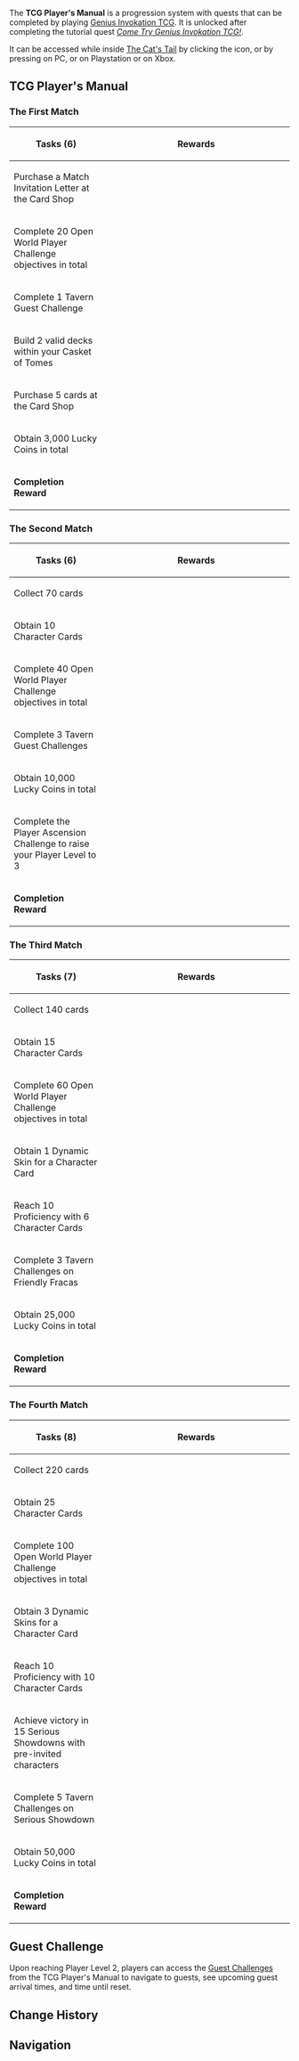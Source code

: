 {{Terminology Infobox
|image = Icon TCG Player's Manual.png
|type  = Progression
|type2 = Genius Invokation TCG Subsystems
}}
The '''TCG Player's Manual''' is a progression system with quests that can be completed by playing [[Genius Invokation TCG]]. It is unlocked after completing the tutorial quest ''[[Come Try Genius Invokation TCG!]]''.

It can be accessed while inside [[The Cat's Tail]] by clicking the icon, or by pressing {{Key|F6}} on PC, or {{Key|ps-l1|ps-x}} on Playstation or {{Key|xb-lb|xb-a}} on Xbox.

==TCG Player's Manual==
===The First Match===
{| class="article-table" style="width: 100%"
!Tasks (6)
!style="width: 320px"|Rewards
|-
|Purchase a Match Invitation Letter at the Card Shop
|{{TCG Card|The Bestest Travel Companion!|1}}
|-
|Complete 20 Open World Player Challenge objectives in total
|{{Card|Lucky Coin|500}}
|-
|Complete 1 Tavern Guest Challenge
|{{Card|Lucky Coin|500}}
|-
|Build 2 valid decks within your Casket of Tomes
|{{Card|Lucky Coin|500}}
|-
|Purchase 5 cards at the Card Shop
|{{TCG Card|Mondstadt Hash Brown|1}}
|-
|Obtain 3,000 Lucky Coins in total
|{{TCG Card|Mondstadt Hash Brown|1}}
|-
|'''Completion Reward'''
|{{Card|Primogem|60}}{{Card|Lucky Coin|500}}{{Card|Blank Dynamic Card|1}}
|}

===The Second Match===
{| class="article-table" style="width: 100%"
!Tasks (6)
!style="width: 320px"|Rewards
|-
|Collect 70 cards
|{{TCG Card|Paimon|1}}
|-
|Obtain 10 Character Cards
|{{TCG Card|Toss-Up|1}}
|-
|Complete 40 Open World Player Challenge objectives in total
|{{Card|Lucky Coin|700}}
|-
|Complete 3 Tavern Guest Challenges
|{{Card|Lucky Coin|700}}
|-
|Obtain 10,000 Lucky Coins in total
|{{TCG Card|Toss-Up|1}}
|-
|Complete the Player Ascension Challenge to raise your Player Level to 3
|{{Card|Lucky Coin|700}}
|-
|'''Completion Reward'''
|{{Card|Primogem|60}}{{Card|Lucky Coin|1,000}}{{Card|Blank Dynamic Card|1}}
|}

===The Third Match===
{| class="article-table" style="width: 100%"
!Tasks (7)
!style="width: 320px"|Rewards
|-
|Collect 140 cards
|{{Card|Lucky Coin|1,000}}
|-
|Obtain 15 Character Cards
|{{Card|Lucky Coin|1,000}}
|-
|Complete 60 Open World Player Challenge objectives in total
|{{Card|Lucky Coin|1,000}}
|-
|Obtain 1 Dynamic Skin for a Character Card
|{{Card|Lucky Coin|1,000}}
|-
|Reach 10 Proficiency with 6 Character Cards
|{{Card|Lucky Coin|1,000}}
|-
|Complete 3 Tavern Challenges on Friendly Fracas
|{{Card|Lucky Coin|1,000}}
|-
|Obtain 25,000 Lucky Coins in total
|{{Card|Lucky Coin|1,000}}
|-
|'''Completion Reward'''
|{{Card|Primogem|60}}{{Card|Lucky Coin|1,500}}{{Card|Blank Dynamic Card|1}}
|}

===The Fourth Match===
{| class="article-table" style="width: 100%"
!Tasks (8)
!style="width: 320px"|Rewards
|-
|Collect 220 cards
|{{Card|Lucky Coin|1,000}}
|-
|Obtain 25 Character Cards
|{{Card|Lucky Coin|1,000}}
|-
|Complete 100 Open World Player Challenge objectives in total
|{{Card|Lucky Coin|1,000}}
|-
|Obtain 3 Dynamic Skins for a Character Card
|{{Card|Lucky Coin|1,000}}
|-
|Reach 10 Proficiency with 10 Character Cards
|{{Card|Lucky Coin|1,000}}
|-
|Achieve victory in 15 Serious Showdowns with pre-invited characters
|{{Card|Lucky Coin|1,000}}
|-
|Complete 5 Tavern Challenges on Serious Showdown
|{{Card|Lucky Coin|1,000}}
|-
|Obtain 50,000 Lucky Coins in total
|{{Card|Lucky Coin|1,000}}
|-
|'''Completion Reward'''
|{{Card|Primogem|60}}{{Card|Lucky Coin|2,000}}{{Card|Adept|1}}
|}

==Guest Challenge==
{{Description|'''Gameplay Details'''<br />Random guests will arrive at The Cat's Dail{{sic}} every week. Defeat them to obtain {{Color|help|[[Player EXP]] and [[Lucky Coin]]s}}.<br />As your Player Level increases, the difficulty of these duels will also increase, as will the corresponding rewards you can gain from them.<br /><br />'''Rules'''<br />Each week, a maximum of 4 guests will visit The Cat's Tail. Any pre-existing guests will leave on the second week. Before your Player Level reaches 4, 1 guest will come every day. After your Player Level reaches 4, all 4 guests will arrive on Monday.}}
Upon reaching Player Level 2, players can access the [[Guest Challenge]]s from the TCG Player's Manual to navigate to guests, see upcoming guest arrival times, and time until reset.

==Change History==
{{Change History|3.3}}

==Navigation==
{{Game Systems Navbox}}